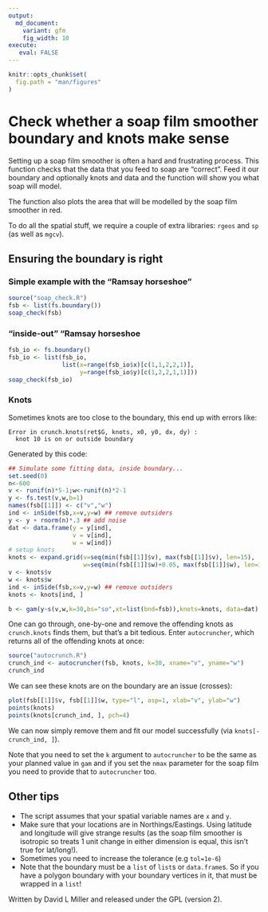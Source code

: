 ```yaml
---
output:
  md_document:
    variant: gfm
    fig_width: 10
execute:
   eval: FALSE
---
```


```r
knitr::opts_chunk$set(
  fig.path = "man/figures"
)
```


# Check whether a soap film smoother boundary and knots make sense

Setting up a soap film smoother is often a hard and frustrating process. This function checks that the data that you feed to soap are "correct". Feed it our boundary and optionally knots and data and the function will show you what soap will model.

The function also plots the area that will be modelled by the soap film smoother in red.

To do all the spatial stuff, we require a couple of extra libraries: `rgeos` and `sp` (as well as `mgcv`).


## Ensuring the boundary is right

### Simple example with the "Ramsay horseshoe"

```r
source("soap_check.R")
fsb <- list(fs.boundary())
soap_check(fsb)
```

### "inside-out" "Ramsay horseshoe

```r
fsb_io <- fs.boundary()
fsb_io <- list(fsb_io,
               list(x=range(fsb_io$x)[c(1,1,2,2,1)],
                    y=range(fsb_io$y)[c(1,2,2,1,1)]))
soap_check(fsb_io)
```


### Knots

Sometimes knots are too close to the boundary, this end up with errors like:

```
Error in crunch.knots(ret$G, knots, x0, y0, dx, dy) :
  knot 10 is on or outside boundary
```

Generated by this code:

```r
## Simulate some fitting data, inside boundary...
set.seed(0)
n<-600
v <- runif(n)*5-1;w<-runif(n)*2-1
y <- fs.test(v,w,b=1)
names(fsb[[1]]) <- c("v","w")
ind <- inSide(fsb,x=v,y=w) ## remove outsiders
y <- y + rnorm(n)*.3 ## add noise
dat <- data.frame(y = y[ind],
                  v = v[ind],
                  w = w[ind])
# setup knots
knots <- expand.grid(v=seq(min(fsb[[1]]$v), max(fsb[[1]]$v), len=15),
                     w=seq(min(fsb[[1]]$w)+0.05, max(fsb[[1]]$w), len=10))
v <- knots$v
w <- knots$w
ind <- inSide(fsb,x=v,y=w) ## remove outsiders
knots <- knots[ind, ]
```
```r
b <- gam(y~s(v,w,k=30,bs="so",xt=list(bnd=fsb)),knots=knots, data=dat)
```

One can go through, one-by-one and remove the offending knots as `crunch.knots` finds them, but that's a bit tedious. Enter `autocruncher`, which returns all of the offending knots at once:

```r
source("autocrunch.R")
crunch_ind <- autocruncher(fsb, knots, k=30, xname="v", yname="w")
crunch_ind
```

We can see these knots are on the boundary are an issue (crosses):

```r
plot(fsb[[1]]$v, fsb[[1]]$w, type="l", asp=1, xlab="v", ylab="w")
points(knots)
points(knots[crunch_ind, ], pch=4)
```

We can now simply remove them and fit our model successfully (via `knots[-crunch_ind, ]`).

Note that you need to set the `k` argument to `autocruncher` to be the same as your planned value in `gam` and if you set the `nmax` parameter for the soap film you need to provide that to `autocruncher` too.

## Other tips

* The script assumes that your spatial variable names are `x` and `y`.
* Make sure that your locations are in Northings/Eastings. Using latitude and longitude will give strange results (as the soap film smoother is isotropic so treats 1 unit change in either dimension is equal, this isn't true for lat/long!).
* Sometimes you need to increase the tolerance (e.g `tol=1e-6`)
* Note that the boundary must be a `list` of `list`s or `data.frame`s. So if you have a polygon boundary with your boundary vertices in it, that must be wrapped in a `list`!


Written by David L Miller and released under the GPL (version 2).
